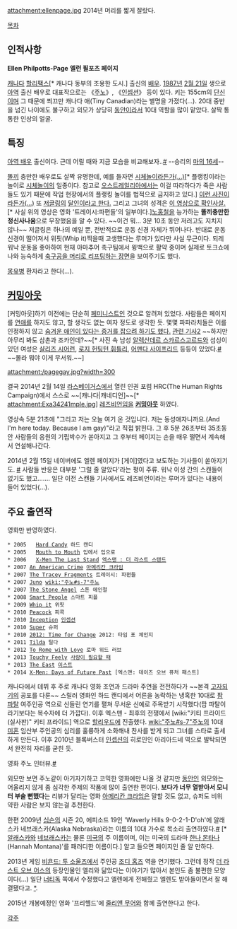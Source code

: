 attachment:ellenpage.jpg
2014년 머리를 짧게 잘랐다.

[[목차]]
== 인적사항 ==
'''Ellen Philpotts-Page'''
'''엘런 필포츠 페이지'''

[[캐나다]] [[할리팩스]][* 캐나다 동부의 조용한 도시.] 출신의 [[배우]]. [[1987년]] [[2월 21일]] 생으로 [[아역]] 출신 배우로 대표작으로는 《[[주노]]》, 《[[인셉션]]》 등이 있다. 키는 155cm의 [[단신]]이며 그 때문에 쬐끄만 캐나다 애(Tiny Canadian)라는 별명을 가졌다(...). 20대 중반을 넘긴 나이에도 불구하고 외모가 상당히 [[동안]]이라서 10대 역할을 많이 맡았다. 살짝 통통한 인상의 얼굴.
== 특징 ==
[[아역 배우]] 출신이다. 근데 어릴 때와 지금 모습을 비교해보자..[http://www.childstarlets.com/lobby/bios/portraits/ellen_page12.jpg #] --승리의 [[마의 16세]]--

[[똘끼]] 충만한 배우로도 살짝 유명한데, 예를 들자면 [http://www.buzzfeed.com/mjs538/ellen-page-playing-the-lying-down-game 시체놀이라든가(…)][* 플랭킹이라는 놀이로 [[시체놀이]]의 일종이다. 참고로 [[오스트레일리아]]에서는 이걸 따라하다가 죽은 사람들도 있기 때문에 작업 현장에서의 플랭킹 놀이를 법적으로 금지하고 있다.] [http://ellenpagedaily.com/photos/albums/userpics/10001/GMP06-EPD-08.jpg 이런 사진이라든가(…)] 또 [[저글링]]의 [http://www.youtube.com/watch?v=jhTaQizF4z4 달인이라고 한다.] 그리고 그녀의 성격은 [http://www.youtube.com/watch?v=PTZytZ-JOog&feature=fvst 이 영상으로 확인사살.][* 사실 위의 영상은 영화 '트레이시:파편들'의 일부이다.][[노홍철]]을 능가하는 '''똘끼충만한 정신사나움'''으로 무장했음을 알 수 있다. ~~이건 뭐... 3분 10초 동안 저러고도 지치지 않나~~ 
저글링은 하나의 예일 뿐, 전반적으로 운동 신경 자체가 뛰어나다. 반대로 운동신경이 떨어져서 위핏(Whip it)찍을때 고생했다는 루머가 있다만 사실 무근이다. 되레 워낙 운동을 좋아하여 현재 아마추어 축구팀에서 윙백으로 활약 중이며 실제로 토크쇼에 나와 능숙하게 [http://www.youtube.com/watch?v=rQZLX_pMRN4 축구공을 머리로 리프팅하는 장면]을 보여주기도 했다.

[[몽유병]] 환자라고 한다(…).

== [[커밍아웃]] ==
[커밍아웃]하기 이전에는 단순히 [[페미니스트]]인 것으로 알려져 있었다. 사람들은 페이지를 [[연애]]를 하지도 않고, 할 생각도 없는 여자 정도로 생각한 듯. 몇몇 파파라치들은 이를 인정하지 않고 [http://www.justjared.com/2012/06/06/alexander-skarsgard-stanley-cup-with-ellen-page/ 숨겨운 애인이 있다는 증거를 잡으려 하기도 했다.] [http://crushable.com/entertainment/ellen-page-alexander-skarsgard-dating-673/ 관련 기사2] ~~하지만 아무리 봐도 삼촌과 조카인데?~~[* 사진 속 남성 [[알렉산데르 스카르스고르드]]와 섬싱이 있던 여성은 [[샬리즈 시어런]], [[로지 헌팅턴 휘틀리]], [[어맨다 사이프리드]] 등등이 있었다.[http://b_eatnik.blog.me/10140705703 #] ~~몰라 뭐야 이게 무서워.~~]

attachment:/pagegay.jpg?width=300

결국 2014년 2월 14일 [[라스베이거스]]에서 열린 인권 포럼 HRC(The Human Rights Campaign)에서 스스로 ~~[캐나다|캐네디언]~~[* attachment:Exa34241mple.jpg] [[레즈비언]]임을 '''[[커밍아웃]]''' 하였다.

{{{#!html
<object type='application/x-shockwave-flash' id='DaumVodPlayer_v5a92bsbiyvctllmkbclVLs' width='640px' height='360px' align='middle' classid='clsid:d27cdb6e-ae6d-11cf-96b8-444553540000' codebase='http://fpdownload.macromedia.com/pub/shockwave/cabs/flash/swflash.cab#version=10,3,0,0'><param name='movie' value='http://videofarm.daum.net/controller/player/VodPlayer.swf' /><param name='allowScriptAccess' value='always' /><param name='allowFullScreen' value='true' /><param name='bgcolor' value='#000000' /><param name='wmode' value='window' /><param name='flashvars' value='vid=v5a92bsbiyvctllmkbclVLs&playLoc=undefined&alert=true' /><embed src='http://videofarm.daum.net/controller/player/VodPlayer.swf' width='640px' height='360px' allowScriptAccess='always' type='application/x-shockwave-flash' allowFullScreen='true' bgcolor='#000000' flashvars='vid=v5a92bsbiyvctllmkbclVLs&playLoc=undefined&alert=true'></embed></object>}}}

영상속 5분 21초에 "그리고 저는 오늘 여기 온 것입니다. 저는 동성애자니까요.(And I'm here today. Because I am gay)"라고 직접 밝힌다. 그 후 5분 26초부터 35초동안 사람들의 응원의 기립박수가 쏟아지고 그 후부터 페이지는 손을 매우 떨면서 계속해서 연설해나간다.

2014년 2월 15일 네이버에도 엘렌 페이지가 [게이]였다고 보도하는 기사들이 쏟아지기도. [http://news.search.naver.com/search.naver?sm=tab_sug.top&where=news&acq=%EC%97%98%EB%A0%8C+%ED%8E%98%EC%9D%B4%EC%A7%80&acr=5&qdt=0&ie=utf8&query=%EC%97%98%EB%A0%8C+%ED%8E%98%EC%9D%B4%EC%A7%80+%EC%BB%A4%EB%B0%8D%EC%95%84%EC%9B%83 #] 사람들 반응은 대부분 '그럴 줄 알았다'라는 평이 주류. 워낙 이성 간의 스캔들이 없기도 했고……. 일단 이전 스캔들 기사에서도 레즈비언이라는 루머가 있다는 내용이 들어 있었다(…). 
== 주요 출연작 ==
영화만 반영하였다.

 * 2005   [http://www.imdb.com/title/tt0424136/ Hard Candy] 하드 캔디
 * 2005   [http://www.imdb.com/title/tt0383518/ Mouth to Mouth] 입에서 입으로
 * 2006   [http://www.imdb.com/title/tt0376994/ X-Men The Last Stand] [[X-MEN 실사영화 시리즈|엑스맨 : 더 라스트 스탠드]]
 * 2007 [http://www.imdb.com/title/tt0802948/ An American Crime] [[아메리칸 크라임]]
 * 2007 [http://www.imdb.com/title/tt0801526/ The Tracey Fragments] 트레이시: 파편들
 * 2007 [http://www.imdb.com/title/tt0467406/ Juno] [[wiki:"주노#s-7"주노]]
 * 2007 [http://www.imdb.com/title/tt0847897/ The Stone Angel] 스톤 에인절
 * 2008 [http://www.imdb.com/title/tt0858479/ Smart People] 스마트 피플
 * 2009 [http://www.imdb.com/title/tt0858479/ Whip it] 위핏
 * 2010 [http://www.imdb.com/title/tt1188113/ Peacock] 피콕
 * 2010 [http://www.imdb.com/title/tt1375666/ Inception] [[인셉션]]
 * 2010 [http://www.imdb.com/title/tt1512235/ Super] 슈퍼
 * 2010 [http://www.imdb.com/title/tt1506940/ 2012: Time for Change] 2012: 타임 포 체인지
 * 2011 [http://www.imdb.com/title/tt1663214/ Tilda] 틸다
 * 2012 [http://www.imdb.com/title/tt1859650/ To Rome with Love] 로마 위드 러브
 * 2013 [http://www.imdb.com/title/tt2364949/ Touchy Feely] [http://youtu.be/LGmBMA4RAFU 사랑이 필요할 때]
 * 2013 [http://www.imdb.com/title/tt1869716/ The East] [http://youtu.be/prjoRhVt_kc 이스트]
 * 2014 [http://www.imdb.com/title/tt1877832/ X-Men: Days of Future Past] [엑스맨: 데이즈 오브 퓨처 패스트]

캐나다에서 데뷔 후 주로 캐나다 영화 조연과 드라마 주연을 전전하다가 ~~본격 [[고자되기]]의 공포를 다룬~~ 스릴러 영화인 하드 캔디에서 어른을 농락하는 냉혹한 10대로 [[팜 파탈]] 여주인공 역으로 신들린 연기를 펼쳐 무서운 신예로 주목받기 시작했다(팜 파탈이라기보다는 복수자에 더 가깝다). 이후 엑스맨 - 최후의 전쟁에서 [wiki:"키티 프라이드(실사판)" 키티 프라이드] 역으로 [[할리우드]]에 진출했다. [[wiki:"주노#s-7"주노]]의 10대 [[미혼]] 임산부 주인공의 심리를 훌륭하게 소화해내 찬사를 받게 되고 그녀를 스타로 출세하게 만든다. 이후 2010년 블록버스터 [[인셉션]]의 히로인인 아리아드네 역으로 발탁되면서 완전히 자리를 굳힌 듯.

영화 주노 인터뷰.[http://news.maxmovie.com/movie_info/sha_news_view.asp?menuCode=4&subMenuCode=2&mi_id=MI0071668264&contain=&keyword=&page=36 #]

외모만 보면 주노같이 아기자기하고 코믹한 영화에만 나올 것 같지만  [[동안]]인 외모와는 어울리지 않게 좀 심각한 주제의 작품에 많이 출연한 편이다. '''보다가 너무 열받아서 모니터 부술 뻔했다'''는 리뷰가 달리는 영화 [[아메리칸 크라임]]은 말할 것도 없고, 슈퍼도 비위 약한 사람은 보지 않는걸 추천한다.

한편 2009년 [[심슨]]의 시즌 20, 에피소드 19인 'Waverly Hills 9-0-2-1-D'oh'에 알래스카 네브래스카(Alaska Nebraska)라는 이름의 10대 가수로 목소리 출연하였다.[http://simpsons.wikia.com/wiki/Waverly_Hills_9-0-2-1-(Annoying_Grunt) #] [* [[알래스카]]와 [[네브래스카]]는 물론 [[미국]]의 주 이름이며, 이는 미국의 드라마 [[한나 몬타나]](Hannah Montana)'를 패러디한 이름이다.] 알고 들으면 페이지인 줄 알 만하다.

2013년 게임 [[비욘드: 투 소울즈]]에서 주인공 [[조디 홈즈]] 역을 연기했다. 그런데 정작 [[더 라스트 오브 어스]]의 등장인물인 엘리와 닮았다는 이야기가 많아서 본인도 좀 불편한 모양이다(...) 일단 [[너티독]] 쪽에서 수정했다고 엘렌에게 전해줬고 엘렌도 받아들이면서 잘 해결됐다고. [http://bbs2.ruliweb.daum.net/gaia/do/ruliweb/default/ps/93/read?articleId=1126922&objCate1=&bbsId=G003&searchKey=subjectNcontent&itemGroupId=40&itemId=&sortKey=depth&searchValue=%EB%B9%84%EC%9A%98%EB%93%9C&platformId=&pageIndex=1 *].

2015년 개봉예정인 영화 '프리헬드'에 [[줄리앤 무어]]와 함께 출연한다고 한다.

[[각주]]
